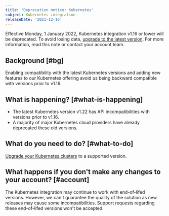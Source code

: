 ```yaml
---
title: 'Deprecation notice: Kubernetes'
subject: Kubernetes integration
releaseDate: '2021-12-16'
---
```

 
Effective Monday, 1 January 2022, Kubernetes integration v1.16 or lower will be deprecated. To avoid losing data, [upgrade to the latest version](https://docs.newrelic.com/docs/integrations/kubernetes-integration/installation/kubernetes-installation-configuration#update). For more information, read this note or contact your account team.

## Background [#bg]

Enabling compatibility with the latest Kubernetes versions and adding new features to our Kubernetes offering avoid us being backward compatible with versions prior to v1.16.

## What is happening? [#what-is-happening]

* The latest Kubernetes version v1.22 has API incompatibilities with versions prior to v1.16.
* A majority of major Kubernetes cloud providers have already deprecated these old versions.

## What do you need to do? [#what-to-do]

[Upgrade your Kubernetes clusters](https://docs.newrelic.com/docs/integrations/kubernetes-integration/installation/kubernetes-installation-configuration#update) to a supported version.

## What happens if you don't make any changes to your account? [#account]

The Kubernetes integration may continue to work with end-of-lifed versions. However, we can't guarantee the quality of the solution as new releases may cause some incompatibilities. 
Support requests regarding these end-of-lifed versions won't be accepted.
